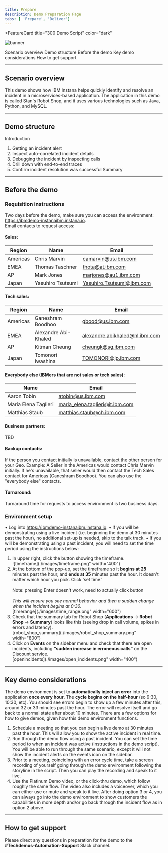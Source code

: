 ```yaml
---
title: Prepare
description: Demo Preparation Page
tabs: [ 'Prepare', 'Deliver']
---
```


<FeatureCard
  title="300 Demo Script"
  color="dark"
  >

![banner](./images/demo-script.jpg)
</FeatureCard>

<AnchorLinks>
  <AnchorLink>Scenario overview</AnchorLink>
  <AnchorLink>Demo structure</AnchorLink>
  <AnchorLink>Before the demo</AnchorLink>
  <AnchorLink>Key demo considerations</AnchorLink>
  <AnchorLink>How to get support</AnchorLink>
</AnchorLinks>

***
## Scenario overview
This demo shows how IBM Instana helps quickly identify and resolve an incident in a microservices-based application. The application in this demo is called Stan's Robot Shop, and it uses various technologies such as Java, Python, and MySQL.
***
## Demo structure
Introduction
1. Getting an incident alert
2. Inspect auto-correlated incident details
3. Debugging the incident by inspecting calls
4. Drill down with end-to-end traces
5. Confirm incident resolution was successful
Summary
***
## Before the demo
### Requisition instructions
Two days before the demo, make sure you can access the environment: https://ibmdemo-instanaibm.instana.io. <br/>
Email contacts to request access:
#### Sales:
| Region | Name | Email |
| --- | --- | --- |
| Americas | Chris Marvin | camarvin@us.ibm.com |
| EMEA | Thomas Taschner | thota@at.ibm.com |
| AP | Mark Jones | marjones@au1.ibm.com |
| Japan | Yasuhiro Tsutsumi | Yasuhiro.Tsutsumi@ibm.com |
#### Tech sales:
| Region | Name | Email |
| --- | --- | --- |
| Americas | Ganeshram Boodhoo | gbood@us.ibm.com |
| EMEA | Alexandre Abi-Khaled | alexandre.abikhaled@nl.ibm.com |
| AP | Kitman Cheung | cheungk@sg.ibm.com |
| Japan | Tomonori Iwashina | TOMONORI@jp.ibm.com |
#### Everybody else (IBMers that are not sales or tech sales):
| Name | Email |
| --- | --- |
| Aaron Tobin | atobin@us.ibm.com |
| Maria Elena Taglieri | maria_elena.taglieri@it.ibm.com |
| Matthias Staub | matthias.staub@ch.ibm.com |
#### Business partners:
TBD
#### Backup contacts:
If the person you contact initially is unavailable, contact the other person for your Geo.
Example: A Seller in the Americas would contact Chris Marvin initially. If he's unavailable, that seller would then contact the Tech Sales contact for Americas (Ganeshram Boodhoo).
You can also use the "everybody else" contacts.
#### Turnaround:
Turnaround time for requests to access environment is two business days.
### Environment setup
•	Log into https://ibmdemo-instanaibm.instana.io.
•	If you will be demonstrating using a live incident (i.e. beginning the demo at 30 minutes past the hour), no additional set-up is needed, skip to the talk track.
•	If you will be demonstrating using a past incident, you will need to set the time period using the instructions below:
1.	In upper right, click the button showing the timeframe. <br/>![timeframe](./images/timeframe.png" width="400")
2.	At the bottom of the pop-up, set the timeframe so it **begins at 25** minutes past the hour, and **ends at 35** minutes past the hour. It doesn't matter which hour you pick. Click 'set time.' <br/><br/>
Note: pressing Enter doesn't work, need to actually click button <br/><br/>
_This will ensure you see normal behavior and then a sudden change when the incident begins at 0:30._ <br/>
[timerange](./images/time_range.png" width="600")
3.	Check that the summary tab for Robot Shop (**Applications** -> **Robot Shop** -> **Summary**) looks like this (seeing drop in call volume, spikes in errors and latency). <br/>
[robot_shop_summary](./images/robot_shop_summary.png" width="800")
4.	Click on **Events** on the sidebar menu and check that there are open incidents, including **"sudden increase in erroneous calls"** on the Discount service. <br/>[openincidents](./images/open_incidents.png" width="400")

***
## Key demo considerations
The demo environment is set to **automatically inject an error** into the application **once every hour**.
The **cycle begins on the half-hour** (so 9:30, 10:30, etc). You should see errors begin to show up a few minutes after this, around 32 or 33 minutes past the hour.
The error will resolve itself and go back to a normal state after about 10 minutes.
There are a few options for how to give demos, given how this demo environment functions.
1.	Schedule a meeting so that you can begin a live demo at 30 minutes past the hour. This will allow you to show the active incident in real time.
2.	Run through the demo flow using a past incident. You can set the time period to when an incident was active (instructions in the demo script). You will be able to run through the same scenario, except it will not show the incident alerts on the events icon on the sidebar.
3.	Prior to a meeting, coinciding with an error cycle time, take a screen recording of yourself going through the demo environment following the storyline in the script. Then you can play the recording and speak to it live.
4.	Use the Platinum Demo video, or the click-thru demo, which follow roughly the same flow. The video also includes a voiceover, which you can either use or mute and speak to it live.
After doing option 3 or 4, you can always go into the demo environment to show customers the capabilities in more depth and/or go back through the incident flow as in option 2 above.
***
## How to get support
Please direct any questions in preparation for the demo to the **#Techdemos-Automation-Support** Slack channel.
